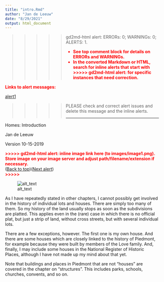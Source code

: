 ```yaml
---
title: "intro.Rmd"
author: "Jan de Leeuw"
date: "8/29/2021"
output: html_document
---
```

<!-- Output copied to clipboard! -->

<!-----
NEW: Check the "Suppress top comment" option to remove this info from the output.

Conversion time: 1.622 seconds.


Using this Markdown file:

1. Paste this output into your source file.
2. See the notes and action items below regarding this conversion run.
3. Check the rendered output (headings, lists, code blocks, tables) for proper
   formatting and use a linkchecker before you publish this page.

Conversion notes:

* Docs to Markdown version 1.0β31
* Sun Aug 29 2021 13:57:05 GMT-0700 (PDT)
* Source doc: introduction
* This document has images: check for >>>>>  gd2md-html alert:  inline image link in generated source and store images to your server. NOTE: Images in exported zip file from Google Docs may not appear in  the same order as they do in your doc. Please check the images!

----->


<p style="color: red; font-weight: bold">>>>>>  gd2md-html alert:  ERRORs: 0; WARNINGs: 0; ALERTS: 1.</p>
<ul style="color: red; font-weight: bold"><li>See top comment block for details on ERRORs and WARNINGs. <li>In the converted Markdown or HTML, search for inline alerts that start with >>>>>  gd2md-html alert:  for specific instances that need correction.</ul>

<p style="color: red; font-weight: bold">Links to alert messages:</p><a href="#gdcalert1">alert1</a>

<p style="color: red; font-weight: bold">>>>>> PLEASE check and correct alert issues and delete this message and the inline alerts.<hr></p>


Homes: Introduction

Jan de Leeuw

Version 10-15-2019



<p id="gdcalert1" ><span style="color: red; font-weight: bold">>>>>>  gd2md-html alert: inline image link here (to images/image1.png). Store image on your image server and adjust path/filename/extension if necessary. </span><br>(<a href="#">Back to top</a>)(<a href="#gdcalert2">Next alert</a>)<br><span style="color: red; font-weight: bold">>>>>> </span></p>


![alt_text](images/image1.png "image_tooltip")




As I have repeatedly stated in other chapters, I cannot possibly get involved in the history of individual lots and houses. There are simply too many of them. So my history of the land usually stops as soon as the subdivisions are platted. This applies even in the (rare) case in which there is no official plat, but just a strip of land, without cross streets, but with several individual lots.

There are a few exceptions, however. The first one is my own house. And there are some houses which are closely linked to the history of Piedmont, for example because they were built  by members of the Love family. And, finally, I may include some houses in the National Register of Historic Places, although I have not made up my mind about that yet.

Note that buildings and places in Piedmont that are not “houses” are covered in the chapter on “structures”. This includes parks, schools, churches, convents, and so on.

